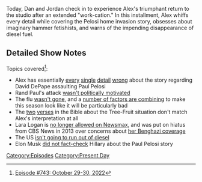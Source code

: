 {{DEFAULTSORT:
    #_EPISODE_0743:October 29-30, 2022
}}{{Episode
    | title             = October 29-30, 2022
    | caption           = [https://knowledgefight.libsyn.com/743-october-29-30-2022 Listen to this episode on Libsyn]
    | episodeNumber     = 743
    | length            = 01:22:45
    | airDate           = November 4, 2022
    | coverageStartDate = October 29, 2022
    | coverageEndDate   = October 30, 2022
    | episodeType       = [[:Category:Present Day|Present Day]]
    | appearance        = [[Paul Pelosi]], [[Nancy Pelosi]], [[Glenn Greenwald]], [[Harrison Smith]]
    | previousEpisode   = [[742: Formulaic Objections Part 9]]
    | nextEpisode       = [[744: November 3, 2022]]
}}

{{Stub}}

Today, Dan and Jordan check in to experience Alex's triumphant return to the studio after an extended "work-cation." In this installment, Alex whiffs every detail while covering the Pelosi home invasion story, obsesses about imaginary hammer fetishists, and warns of the impending disappearance of diesel fuel.

==Detailed Show Notes==

Topics covered<ref>[https://knowledgefight.com/research/2022/11/3/episode-743-october-29-30-2022 Episode #743: October 29-30, 2022]</ref>:

*Alex has essentially [https://www.justice.gov/opa/press-release/file/1548106/download every] [https://www.politifact.com/article/2022/oct/31/misinformation-fuels-false-narratives-about-attack/ single] [https://www.rollingstone.com/politics/politics-news/david-depape-alleged-paul-pelosi-attacker-shared-qanon-beliefs-1234620507/ detail] [https://www.politifact.com/factchecks/2022/oct/31/viral-image/no-the-pelosis-arent-withholding-surveillance-vide/ wrong] about the story regarding David DePape assaulting Paul Pelosi
*Rand Paul's attack [https://www.nbcnews.com/politics/politics-news/prosecutors-reveal-why-rand-paul-was-attacked-neighbor-n839366 wasn't politically motivated]
*The flu [https://www.medscape.com/viewarticle/978795 wasn't gone], and a [https://www.washingtonpost.com/health/2022/10/28/flu-season-2022-cdc/ number of factors are combining] to make this season look like it will be particularly bad
*The [https://www.biblegateway.com/passage/?search=Luke%206&version=NKJV two] [https://www.biblegateway.com/passage/?search=Matthew%207&version=NKJV verses] in the Bible about the Tree-Fruit situation don't match Alex's interpretation at all
*Lara Logan is [https://www.businessinsider.com/newsmax-bans-lara-logan-qanon-inspired-rant-drinking-childrens-blood-2022-10 no longer allowed on Newsmax], and was put on hiatus from CBS News in 2013 over concerns about [https://www.vanityfair.com/news/2013/11/dylan-davies-the-benghazi-security-officer-who-tricked-60-minutes-forgot-to-also-trick-the-f-b-i her Benghazi coverage]
*The US [https://www.cbsnews.com/news/us-not-going-to-run-out-of-diesel-fuel-fact-check-25-days/ isn't going to run out of diesel]
*Elon Musk [https://www.latimes.com/business/story/2022-10-31/santa-monica-observer-elon-musk-paul-pelosi did not fact-check] Hillary about the Paul Pelosi story

[[Category:Episodes]]
[[Category:Present Day]]
